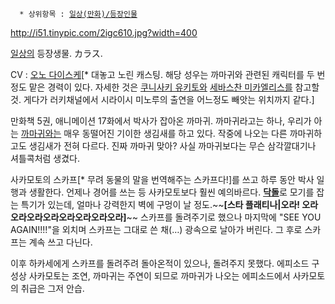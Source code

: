    * 상위항목 : [[일상(만화)/등장인물]]

http://i51.tinypic.com/2igc610.jpg?width=400

[[일상(만화)|일상]]의 등장생물. カラス. 

CV : [[오노 다이스케]][* 대놓고 노린 캐스팅. 해당 성우는 까마귀와 관련된 캐릭터를 두 번 정도 맡은 경력이 있다. 자세한 것은 [[쿠니사키 유키토]]와 [[세바스찬 미카엘리스]]를 참고할 것. 게다가 러키채널에서 시라이시 미노루의 출연을 어느정도 빼앗는 위치까지 같다.]

만화책 5권, 애니메이션 17화에서 박사가 잡아온 까마귀. 까마귀라고는 하나, 우리가 아는 [[까마귀]]와는 매우 동떨어진 기이한 생김새를 하고 있다. 작중에 나오는 다른 까마귀하고도 생김새가 전혀 다르다. 진짜 까마귀 맞아? 사실 까마귀보다는 무슨 삼각깔대기나 셔틀콕처럼 생겼다.

사카모토의 스카프[* 무려 동물의 말을 번역해주는 스카프다!]를 쓰고 하루 동안 박사 일행과 생활한다. 언제나 경어를 쓰는 등 사카모토보다 훨씬 예의바르다. '''[[닥돌]]'''로 모기를 잡는 특기가 있는데, 얼마나 강력한지 벽에 구멍이 날 정도.~~'''[스타 플래티나|오라! 오라오라오라오라오라오라오라오라]'''~~ 스카프를 돌려주기로 했으나 마지막에 "SEE YOU AGAIN!!!!"을 외치며 스카프는 그대로 쓴 채(…) 광속으로 날아가 버린다. 그 후로 스카프는 계속 쓰고 다닌다.

이후 하카세에게 스카프를 돌려주려 돌아온적이 있으나, 돌려주지 못했다. 에피소드 구성상 사카모토는 조연, 까마귀는 주연이 되므로 까마귀가 나오는 에피소드에서 사카모토의 취급은 그저 안습.
